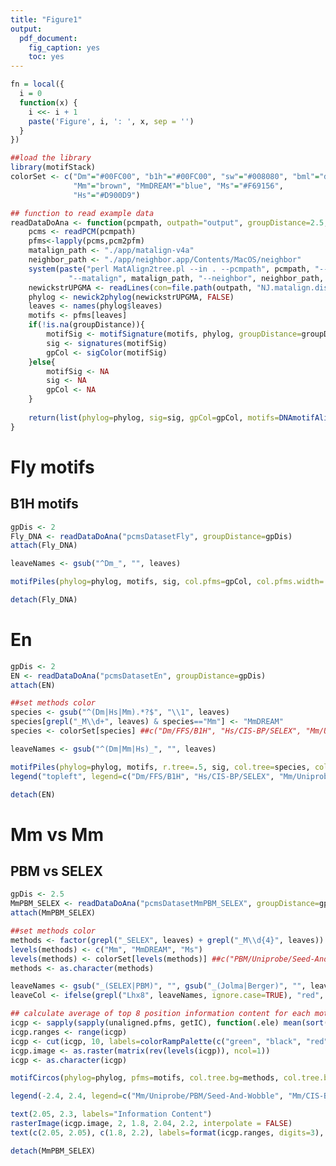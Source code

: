 ```yaml
---
title: "Figure1"
output:
  pdf_document:
    fig_caption: yes
    toc: yes
---
```


```r
fn = local({
  i = 0
  function(x) {
    i <<- i + 1
    paste('Figure', i, ': ', x, sep = '')
  }
})
```


```r
##load the library
library(motifStack)
colorSet <- c("Dm"="#00FC00", "b1h"="#00FC00", "sw"="#008080", "bml"="darkgreen", 
              "Mm"="brown", "MmDREAM"="blue", "Ms"="#F69156", 
              "Hs"="#D900D9")

## function to read example data
readDataDoAna <- function(pcmpath, outpath="output", groupDistance=2.5, trim=0.2){
    pcms <- readPCM(pcmpath)
    pfms<-lapply(pcms,pcm2pfm)
    matalign_path <- "./app/matalign-v4a"
    neighbor_path <- "./app/neighbor.app/Contents/MacOS/neighbor"
    system(paste("perl MatAlign2tree.pl --in . --pcmpath", pcmpath, "--out", outpath,
             "--matalign", matalign_path, "--neighbor", neighbor_path, "--tree","UPGMA"))
    newickstrUPGMA <- readLines(con=file.path(outpath, "NJ.matalign.distMX.nwk"))
    phylog <- newick2phylog(newickstrUPGMA, FALSE)
    leaves <- names(phylog$leaves)
    motifs <- pfms[leaves]
    if(!is.na(groupDistance)){
        motifSig <- motifSignature(motifs, phylog, groupDistance=groupDistance, min.freq=1, trim=trim)
        sig <- signatures(motifSig)
        gpCol <- sigColor(motifSig)
    }else{
        motifSig <- NA
        sig <- NA
        gpCol <- NA
    }
    
    return(list(phylog=phylog, sig=sig, gpCol=gpCol, motifs=DNAmotifAlignment(motifs), leaves=leaves, unaligned.pfms=motifs))
}

```

# Fly motifs
## B1H motifs
```r
gpDis <- 2
Fly_DNA <- readDataDoAna("pcmsDatasetFly", groupDistance=gpDis)
attach(Fly_DNA)

leaveNames <- gsub("^Dm_", "", leaves)

motifPiles(phylog=phylog, motifs, sig, col.pfms=gpCol, col.pfms.width=.01, col.pfms2=gpCol, col.pfms2.width=.01, labels.leaves=leaveNames, plotIndex=c(FALSE, TRUE), IndexCex=1, groupDistance=gpDis, clabel.leaves=1)

detach(Fly_DNA)
```



# En
```r
gpDis <- 2
EN <- readDataDoAna("pcmsDatasetEn", groupDistance=gpDis)
attach(EN)

##set methods color
species <- gsub("^(Dm|Hs|Mm).*?$", "\\1", leaves)
species[grepl("_M\\d+", leaves) & species=="Mm"] <- "MmDREAM"
species <- colorSet[species] ##c("Dm/FFS/B1H", "Hs/CIS-BP/SELEX", "Mm/Uniprobe/PBM/\nSeed-And-Wobble")

leaveNames <- gsub("^(Dm|Mm|Hs)_", "", leaves)

motifPiles(phylog=phylog, motifs, r.tree=.5, sig, col.tree=species, col.leaves=species, col.pfms2=gpCol, col.pfms2.width=.01, labels.leaves=leaveNames, plotIndex=TRUE, IndexCex=2, groupDistance=gpDis, clabel.leaves=2)
legend("topleft", legend=c("Dm/FFS/B1H", "Hs/CIS-BP/SELEX", "Mm/Uniprobe/PBM/\nSeed-And-Wobble", "Mm/CIS-BP/PBM/Dream5"), fill=colorSet[c("Dm", "Hs", "Mm", "MmDREAM")], border="white", lty=NULL, bty = "n", cex=.5)

detach(EN)
```


# Mm vs Mm

## PBM vs SELEX
```r
gpDis <- 2.5
MmPBM_SELEX <- readDataDoAna("pcmsDatasetMmPBM_SELEX", groupDistance=gpDis)
attach(MmPBM_SELEX)

##set methods color
methods <- factor(grepl("_SELEX", leaves) + grepl("_M\\d{4}", leaves))
levels(methods) <- c("Mm", "MmDREAM", "Ms")
levels(methods) <- colorSet[levels(methods)] ##c("PBM/Uniprobe/Seed-And-Wobble", "PBM/CIS-BP/DREAM5", "SELEX/CIS-BP")
methods <- as.character(methods)

leaveNames <- gsub("_(SELEX|PBM)", "", gsub("_(Jolma|Berger)", "", leaves))
leaveCol <- ifelse(grepl("Lhx8", leaveNames, ignore.case=TRUE), "red", "black")

## calculate average of top 8 position information content for each motif
icgp <- sapply(sapply(unaligned.pfms, getIC), function(.ele) mean(sort(.ele, decreasing=TRUE)[1:min(8, length(.ele))]))
icgp.ranges <- range(icgp)
icgp <- cut(icgp, 10, labels=colorRampPalette(c("green", "black", "red"))(10))
icgp.image <- as.raster(matrix(rev(levels(icgp)), ncol=1))
icgp <- as.character(icgp)

motifCircos(phylog=phylog, pfms=motifs, col.tree.bg=methods, col.tree.bg.alpha=.3, r.rings=c(.1, .1), col.rings=list(icgp, rep("white", length(icgp))), col.inner.label.circle=gpCol, inner.label.circle.width=0.05, labels.leaves=leaveNames, col.leaves=leaveCol, cleaves=.1, r.tree=1, r.leaves=.5, clabel.leaves=.9, motifScale="logarithmic", angle=358, groupDistance=gpDis, plotIndex=TRUE)

legend(-2.4, 2.4, legend=c("Mm/Uniprobe/PBM/Seed-And-Wobble", "Mm/CIS-BP/PBM/DREAM5", "Mm/CIS-BP/SELEX"), fill=highlightCol(colorSet[c("Mm", "MmDREAM", "Ms")], .3), border="white", lty=NULL, bty = "n")

text(2.05, 2.3, labels="Information Content")
rasterImage(icgp.image, 2, 1.8, 2.04, 2.2, interpolate = FALSE)
text(c(2.05, 2.05), c(1.8, 2.2), labels=format(icgp.ranges, digits=3), adj=0)

detach(MmPBM_SELEX)
```